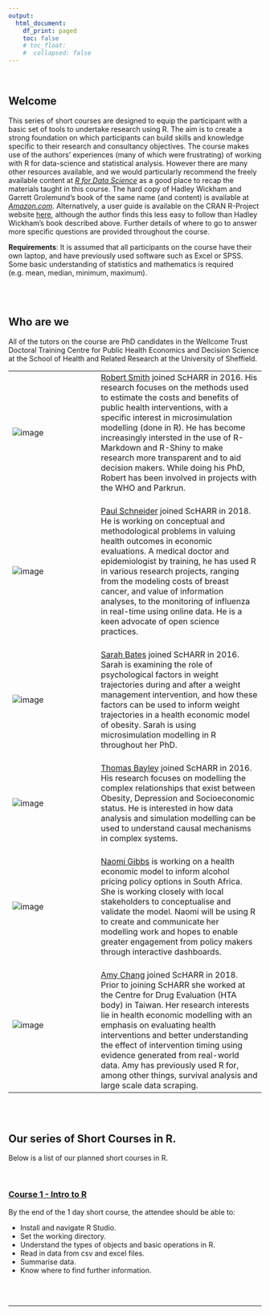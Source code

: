 ```yaml
---
output:
  html_document:
    df_print: paged
    toc: false
    # toc_float: 
    #  collapsed: false
---
```


<br>



## Welcome
This series of short courses are designed to equip the participant with a basic set of tools to undertake research using R. The aim is to create a strong foundation on which participants can build skills and knowledge specific to their research and consultancy objectives. The course makes use of the authors' experiences (many of which were frustrating) of working with R for data-science and statistical analysis. However there are many other resources available, and we would particularly recommend the freely available content at *[R for Data Science](https://r4ds.had.co.nz/)* as a good place to recap the materials taught in this course. The hard copy of Hadley Wickham and Garrett Grolemund's book of the same name (and content) is available at *[Amazon.com](https://r4ds.had.co.nz/)*. Alternatively, a user guide is available on the CRAN R-Project website [here](https://cran.r-project.org/doc/manuals/r-release/R-intro.html), although the author finds this less easy to follow than Hadley Wickham's book described above. Further details of where to go to answer more specific questions are provided throughout the course.

__Requirements__: It is assumed that all participants on the course have their own laptop, and have previously used software such as Excel or SPSS. Some basic understanding of statistics and mathematics is required (e.g. mean, median, minimum, maximum).

<br><br>

## Who are we

All of the tutors on the course are PhD candidates in the Wellcome Trust Doctoral Training Centre for Public Health Economics and Decision Science at the School of Health and Related Research at the University of Sheffield.

<table border="0"; padding = 0px>
 <tr>
    <td width= 160px><img src="./img/rob.jpg" alt="image"> <br><br></td>
    <td><a href="https://www.linkedin.com/in/robert-smith-53b28438/" target="_blank">Robert Smith</a> joined ScHARR in 2016. His research focuses on the methods used to estimate the costs and benefits of public health interventions, with a specific interest in microsimulation modelling (done in R). He has become increasingly intersted in the use of R-Markdown and R-Shiny to make research more transparent and to aid decision makers. While doing his PhD, Robert has been involved in projects with the WHO and Parkrun.<br><br></td>
 </tr>
 
 <tr>
    <td width= 160px><img src="./img/paul.png" alt="image"><br><br> </td>
    <td><a href="https://bitowaqr.github.io/about_me/" target="_blank">Paul Schneider</a> joined ScHARR in 2018. He is working on conceptual and methodological problems in valuing health outcomes in economic evaluations. A medical doctor and epidemiologist by training, he has used R in various research projects, ranging from the modeling costs of breast cancer, and value of information analyses, to the monitoring of influenza in real-time using online data. He is a keen advocate of open science practices.<br><br></td>
 </tr>
 
 <tr>
    <td width= 160px><img src="./img/sarah.jpg" alt="image"><br><br> </td>
    <td><a href="https://www.linkedin.com/in/sarah-elizabeth-bates-647ab9145/" target="_blank">Sarah Bates</a> joined ScHARR in 2016. Sarah is examining the role of psychological factors in weight trajectories during and after a weight management intervention, and how these factors can be used to inform weight trajectories in a health economic model of obesity. Sarah is using microsimulation modelling in R throughout her PhD. <br><br></td>
 </tr>
 
 <tr>
    <td width= 160px><img src="./img/tom.jpg" alt="image"><br><br> </td>
    <td><a href="https://www.linkedin.com/in/tom-bayley-31ba8570/" target="_blank">Thomas Bayley</a> joined ScHARR in 2016. His research focuses on modelling the complex relationships that exist between Obesity, Depression and Socioeconomic status. He is interested in how data analysis and simulation modelling can be used to understand causal mechanisms in complex systems.<br><br></td>
 </tr>
 
 <tr>
    <td width= 160px><img src="./img/naomi.jpg" alt="image"><br><br> </td>
    <td><a href="https://www.linkedin.com/in/robert-smith-53b28438/" target="_blank">Naomi Gibbs</a> is working on a health economic model to inform alcohol pricing policy options in South Africa. She is working closely with local stakeholders to conceptualise and validate the model. Naomi will be using R to create and communicate her modelling work and hopes to enable greater engagement from policy makers through interactive dashboards.<br><br></td>
 </tr>
 
 <tr>
    <td width= 160px><img src="./img/amy.jpg" alt="image"><br><br> </td>
    <td><a href="https://www.sheffield.ac.uk/scharr/staff-pgrs/studentprofiles/amychang" target="_blank">Amy Chang</a> joined ScHARR in 2018. Prior to joining ScHARR she worked at the Centre for Drug Evaluation (HTA body) in Taiwan. Her research interests lie in health economic modelling with an emphasis on evaluating health interventions and better understanding the effect of intervention timing using evidence generated from real-world data. Amy has previously used R for, among other things, survival analysis and large scale data scraping.
 </tr>
 
</table>

<br><br>


## Our series of Short Courses in R.

Below is a list of our planned short courses in R. 

<br>

### <a href="getting_started.html">Course 1 - Intro to R</a> <br />

By the end of the 1 day short course, the attendee should be able to:


* Install and navigate R Studio. 
* Set the working directory.
* Understand the types of objects and basic operations in R.
* Read in data from csv and excel files.
* Summarise data. 
* Know where to find further information.

<br><br>

****

